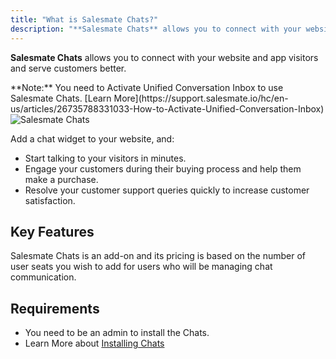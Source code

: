 ```yaml
---
title: "What is Salesmate Chats?"
description: "**Salesmate Chats** allows you to connect with your website and app visitors and serve customers better...."
---
```


**Salesmate Chats** allows you to connect with your website and app visitors and serve customers better.

<Note>
  **Note:** You need to Activate Unified Conversation Inbox to use Salesmate
  Chats. [Learn
  More](https://support.salesmate.io/hc/en-us/articles/26735788331033-How-to-Activate-Unified-Conversation-Inbox)
</Note>

<Frame>
  <img src="images/001-salesmate-chats-50983917208345.png" alt="Salesmate Chats" />
</Frame>

Add a chat widget to your website, and:

- Start talking to your visitors in minutes.
- Engage your customers during their buying process and help them make a purchase.
- Resolve your customer support queries quickly to increase customer satisfaction.

## Key Features

Salesmate Chats is an add-on and its pricing is based on the number of user seats you wish to add for users who will be managing chat communication.

## Requirements

- You need to be an admin to install the Chats.
- Learn More about [Installing Chats](https://support.salesmate.io/hc/en-us/articles/26825530206745-How-to-Install-Salesmate-Chat)
